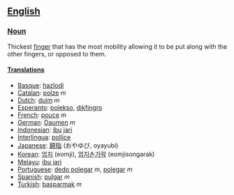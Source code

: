==[[English]]==

===[[Noun]]===

Thickest [[finger]] that has the most mobility allowing it to be put along with the other fingers, or opposed to them.

====[[Translation]]s====
*[[Basque]]: [[hazlodi]]
*[[Catalan]]: [[polze]] ''m''
*[[Dutch]]: [[duim]] ''m''
*[[Esperanto]]: [[polekso]], [[dikfingro]]
*[[French]]: [[pouce]] ''m''
*[[German]]: [[Daumen]] ''m''
*[[Indonesian]]: [[ibu]] [[jari]]
*[[Interlingua]]: [[pollice]]
*[[Japanese]]: [[親指]] (おやゆび, oyayubi)
*[[Korean]]: [[엄지]] (eomji), [[엄지손가락]] (eomjisongarak)
*[[ms:Main Page|Melayu]]: [[ms:ibu jari|ibu jari]]
*[[Portuguese]]: [[dedo polegar]] ''m'', [[polegar]] ''m''
*[[Spanish]]: [[pulgar]] ''m''
*[[Turkish]]: [[başparmak]] ''m''